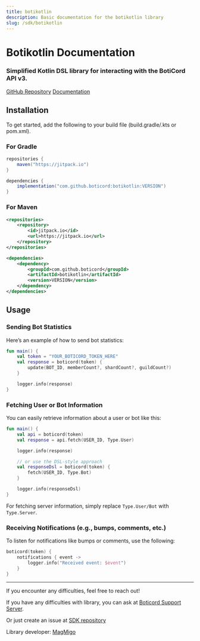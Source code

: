 ```yaml
---
title: botikotlin
description: Basic documentation for the botikotlin library
slug: /sdk/botikotlin
---
```


# Botikotlin Documentation

### Simplified Kotlin DSL library for interacting with the BotiCord API v3.

[GitHub Repository](https://github.com/MagM1go/botikotlin/)
[Documentation](https://magmigo2.gitbook.io/boticord-kotlin/)

## Installation

To get started, add the following to your build file (build.gradle/.kts or pom.xml).

### For Gradle

```gradle
repositories {
    maven("https://jitpack.io")
}

dependencies {
    implementation("com.github.boticord:botikotlin:VERSION")
}
```

### For Maven

```xml
<repositories>
    <repository>
        <id>jitpack.io</id>
        <url>https://jitpack.io</url>
    </repository>
</repositories>

<dependencies>
    <dependency>
        <groupId>com.github.boticord</groupId>
        <artifactId>botikotlin</artifactId>
        <version>VERSION</version>
    </dependency>
</dependencies>
```

## Usage

### Sending Bot Statistics

Here’s an example of how to send bot statistics:

```kotlin
fun main() {
    val token = "YOUR_BOTICORD_TOKEN_HERE"
    val response = boticord(token) {
        update(BOT_ID, memberCount?, shardCount?, guildCount?)
    }

    logger.info(response)
}
```

### Fetching User or Bot Information

You can easily retrieve information about a user or bot like this:

```kotlin
fun main() {
    val api = boticord(token)
    val response = api.fetch(USER_ID, Type.User)

    logger.info(response)

    // or use the DSL-style approach
    val responseDsl = boticord(token) {
        fetch(USER_ID, Type.Bot)
    }

    logger.info(responseDsl)
}
```

For fetching server information, simply replace `Type.User/Bot` with `Type.Server`.

### Receiving Notifications (e.g., bumps, comments, etc.)

To listen for notifications like bumps or comments, use the following:

```kotlin
boticord(token) {
    notifications { event ->
        logger.info("Received event: $event")
    }
}
```


---

If you encounter any difficulties, feel free to reach out!

If you have any difficulties with library, you can ask at [Boticord Support Server](https://get.boticord.top/support).

Or just create an issue at [SDK repository](https://github.com/boticord/botikotlin/issues/new/choose)

Library developer: [MagMigo](https://boticord.top/profile/598387707311554570)